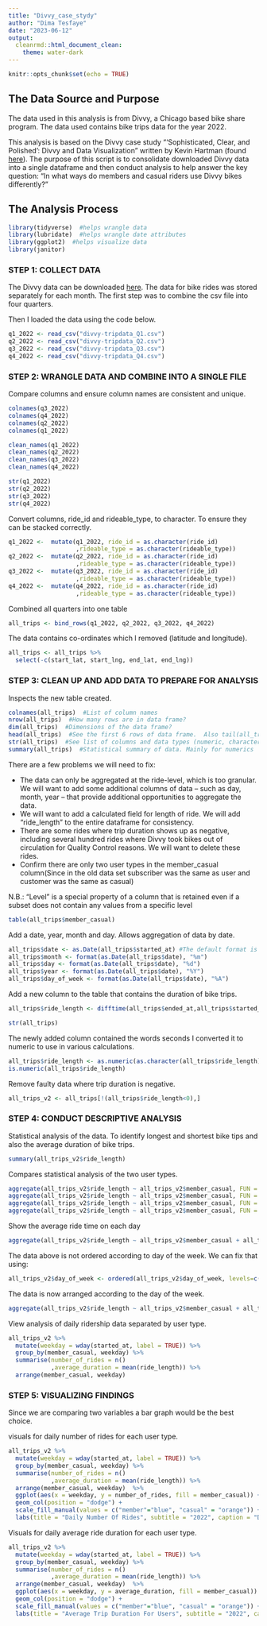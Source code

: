 ```yaml
---
title: "Divvy_case_stydy"
author: "Dima Tesfaye"
date: "2023-06-12"
output:
  cleanrmd::html_document_clean:
    theme: water-dark
---
```


```r
knitr::opts_chunk$set(echo = TRUE)
```

## The Data Source and Purpose

The data used in this analysis is from Divvy, a Chicago based bike share program. The data used contains bike trips data for the year 2022.

This analysis is based on the Divvy case study "'Sophisticated, Clear, and Polished': Divvy and Data Visualization" written by Kevin Hartman (found [here](https://artscience.blog/home/divvy-dataviz-case-study)). The purpose of this script is to consolidate downloaded Divvy data into a single dataframe and then conduct analysis to help answer the key question: "In what ways do members and casual riders use Divvy bikes differently?"

## The Analysis Process

```r

library(tidyverse)  #helps wrangle data
library(lubridate)  #helps wrangle date attributes
library(ggplot2)  #helps visualize data
library(janitor)
```


### STEP 1: COLLECT DATA

The Divvy data can be downloaded [here](https://divvy-tripdata.s3.amazonaws.com/index.html).
The data for bike rides was stored separately for each month. The first step was to combine the csv file into four quarters.

Then I loaded the data using the code below.

```r

q1_2022 <- read_csv("divvy-tripdata_Q1.csv")
q2_2022 <- read_csv("divvy-tripdata_Q2.csv")
q3_2022 <- read_csv("divvy-tripdata_Q3.csv")
q4_2022 <- read_csv("divvy-tripdata_Q4.csv")
```


### STEP 2: WRANGLE DATA AND COMBINE INTO A SINGLE FILE
 
Compare columns and ensure column names are consistent and unique.

```r

colnames(q3_2022)
colnames(q4_2022)
colnames(q2_2022)
colnames(q1_2022)
```


```r

clean_names(q1_2022)
clean_names(q2_2022)
clean_names(q3_2022)
clean_names(q4_2022)
```


```r

str(q1_2022)
str(q2_2022)
str(q3_2022)
str(q4_2022)
```


Convert columns, ride_id and rideable_type, to character. To ensure they can be stacked correctly.

```r

q1_2022 <-  mutate(q1_2022, ride_id = as.character(ride_id)
                   ,rideable_type = as.character(rideable_type)) 
q2_2022 <-  mutate(q2_2022, ride_id = as.character(ride_id)
                   ,rideable_type = as.character(rideable_type)) 
q3_2022 <-  mutate(q3_2022, ride_id = as.character(ride_id)
                   ,rideable_type = as.character(rideable_type))
q4_2022 <-  mutate(q4_2022, ride_id = as.character(ride_id)
                   ,rideable_type = as.character(rideable_type))
```


Combined all quarters into one table

```r

all_trips <- bind_rows(q1_2022, q2_2022, q3_2022, q4_2022)
```


The data contains co-ordinates which I removed (latitude and longitude).

```r

all_trips <- all_trips %>%  
  select(-c(start_lat, start_lng, end_lat, end_lng))
```


### STEP 3: CLEAN UP AND ADD DATA TO PREPARE FOR ANALYSIS

Inspects the new table created.

```r

colnames(all_trips)  #List of column names
nrow(all_trips)  #How many rows are in data frame?
dim(all_trips)  #Dimensions of the data frame?
head(all_trips)  #See the first 6 rows of data frame.  Also tail(all_trips)
str(all_trips)  #See list of columns and data types (numeric, character, etc)
summary(all_trips)  #Statistical summary of data. Mainly for numerics
```


There are a few problems we will need to fix: 

 * The data can only be aggregated at the ride-level, which is too granular. We will want to add some additional columns of data -- such as day, month, year -- that provide additional opportunities to aggregate the data. 
 * We will want to add a calculated field for length of ride. We will add "ride_length" to the entire dataframe for consistency. 
 * There are some rides where trip duration shows up as negative, including several hundred rides where Divvy took bikes out of circulation for Quality Control reasons. We will want to delete these rides. 
 * Confirm there are only two user types in the member_casual column(Since in the old data set subscriber was the same as user and customer was the same as casual)

N.B.: "Level" is a special property of a column that is retained even if a subset does not contain any values from a specific level

```r

table(all_trips$member_casual)
```


Add a date, year, month and day. Allows aggregation of data by date.

```r

all_trips$date <- as.Date(all_trips$started_at) #The default format is yyyy-mm-dd
all_trips$month <- format(as.Date(all_trips$date), "%m")
all_trips$day <- format(as.Date(all_trips$date), "%d")
all_trips$year <- format(as.Date(all_trips$date), "%Y")
all_trips$day_of_week <- format(as.Date(all_trips$date), "%A")
```


Add a new column to the table that contains the duration of bike trips.

```r

all_trips$ride_length <- difftime(all_trips$ended_at,all_trips$started_at)
```

```r

str(all_trips)
```


The newly added column contained the words seconds I converted it to numeric to use in various calculations.

```r

all_trips$ride_length <- as.numeric(as.character(all_trips$ride_length))
is.numeric(all_trips$ride_length)
```


Remove faulty data where trip duration is negative.

```r
all_trips_v2 <- all_trips[!(all_trips$ride_length<0),]
```

### STEP 4: CONDUCT DESCRIPTIVE ANALYSIS

Statistical analysis of the data. To identify longest and shortest bike tips and also the average duration of bike trips.

```r

summary(all_trips_v2$ride_length)
```


Compares statistical analysis of the two user types.

```r
aggregate(all_trips_v2$ride_length ~ all_trips_v2$member_casual, FUN = mean)
aggregate(all_trips_v2$ride_length ~ all_trips_v2$member_casual, FUN = median)
aggregate(all_trips_v2$ride_length ~ all_trips_v2$member_casual, FUN = max)
aggregate(all_trips_v2$ride_length ~ all_trips_v2$member_casual, FUN = min)
```


Show the average ride time on each day

```r

aggregate(all_trips_v2$ride_length ~ all_trips_v2$member_casual + all_trips_v2$day_of_week, FUN = mean)
```


The data above is not ordered according to day of the week. We can fix that using:

```r

all_trips_v2$day_of_week <- ordered(all_trips_v2$day_of_week, levels=c("Sunday", "Monday", "Tuesday", "Wednesday", "Thursday", "Friday", "Saturday"))
```


The data is now arranged according to the day of the week.

```r
aggregate(all_trips_v2$ride_length ~ all_trips_v2$member_casual + all_trips_v2$day_of_week, FUN = mean)
```


View analysis of daily ridership data separated by user type.

```r
all_trips_v2 %>% 
  mutate(weekday = wday(started_at, label = TRUE)) %>%  
  group_by(member_casual, weekday) %>%  
  summarise(number_of_rides = n()							 
            ,average_duration = mean(ride_length)) %>% 
  arrange(member_casual, weekday)
```


### STEP 5: VISUALIZING FINDINGS

Since we are comparing two variables a bar graph would be the best choice.

visuals for daily number of rides for each user type.

```r
all_trips_v2 %>% 
  mutate(weekday = wday(started_at, label = TRUE)) %>% 
  group_by(member_casual, weekday) %>% 
  summarise(number_of_rides = n()
            ,average_duration = mean(ride_length)) %>% 
  arrange(member_casual, weekday)  %>% 
  ggplot(aes(x = weekday, y = number_of_rides, fill = member_casual)) + 
  geom_col(position = "dodge") + 
  scale_fill_manual(values = c("member"="blue", "casual" = "orange")) +
  labs(title = "Daily Number Of Rides", subtitle = "2022", caption = "Data from Divvy" )
```


Visuals for daily average ride duration for each user type.

```r
all_trips_v2 %>% 
  mutate(weekday = wday(started_at, label = TRUE)) %>% 
  group_by(member_casual, weekday) %>% 
  summarise(number_of_rides = n()
            ,average_duration = mean(ride_length)) %>% 
  arrange(member_casual, weekday)  %>% 
  ggplot(aes(x = weekday, y = average_duration, fill = member_casual)) +
  geom_col(position = "dodge") + 
  scale_fill_manual(values = c("member"="blue", "casual" = "orange")) +
  labs(title = "Average Trip Duration For Users", subtitle = "2022", caption = "Data from Divvy")
```
